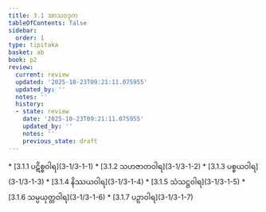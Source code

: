 ```yaml
---
title: 3.1 အာသဝဒုက
tableOfContents: false
sidebar:
  order: 1
type: tipitaka
basket: ab
book: p2
review:
  current: review
  updated: '2025-10-23T09:21:11.075955'
  updated_by: ''
  notes: ''
  history:
  - state: review
    date: '2025-10-23T09:21:11.075955'
    updated_by: ''
    notes: ''
    previous_state: draft
---
```



<ReviewStatus review={frontmatter.review} showDetails={true} />

<HypothesisAnnotation frontmatter={frontmatter} />

<DynamicBreadcrumb />



<TableOfContents book="p2" section="3.1">
* [3.1.1 ပဋိစ္စဝါရ](3-1/3-1-1)
* [3.1.2 သဟဇာတဝါရ](3-1/3-1-2)
* [3.1.3 ပစ္စယဝါရ](3-1/3-1-3)
* [3.1.4 နိဿယဝါရ](3-1/3-1-4)
* [3.1.5 သံသဋ္ဌဝါရ](3-1/3-1-5)
* [3.1.6 သမ္ပယုတ္တဝါရ](3-1/3-1-6)
* [3.1.7 ပဉှာဝါရ](3-1/3-1-7)
</TableOfContents>